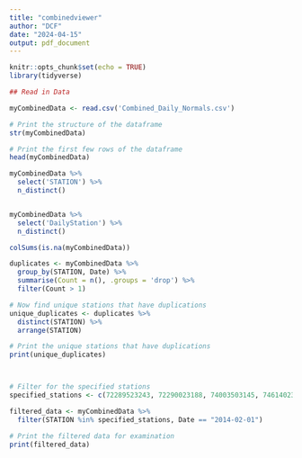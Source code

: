 ```yaml
---
title: "combinedviewer"
author: "DCF"
date: "2024-04-15"
output: pdf_document
---
```


```r
knitr::opts_chunk$set(echo = TRUE)
library(tidyverse)
```



```r

## Read in Data

myCombinedData <- read.csv('Combined_Daily_Normals.csv')

# Print the structure of the dataframe
str(myCombinedData)

# Print the first few rows of the dataframe
head(myCombinedData)

myCombinedData %>% 
  select('STATION') %>% 
  n_distinct()


myCombinedData %>% 
  select('DailyStation') %>% 
  n_distinct() 

colSums(is.na(myCombinedData))
```


```r

duplicates <- myCombinedData %>%
  group_by(STATION, Date) %>%
  summarise(Count = n(), .groups = 'drop') %>%
  filter(Count > 1)

# Now find unique stations that have duplications
unique_duplicates <- duplicates %>%
  distinct(STATION) %>%
  arrange(STATION)

# Print the unique stations that have duplications
print(unique_duplicates)



# Filter for the specified stations
specified_stations <- c(72289523243, 72290023188, 74003503145, 74614023112, 74917100479, 99404199999)

filtered_data <- myCombinedData %>%
  filter(STATION %in% specified_stations, Date == "2014-02-01")

# Print the filtered data for examination
print(filtered_data)
```


